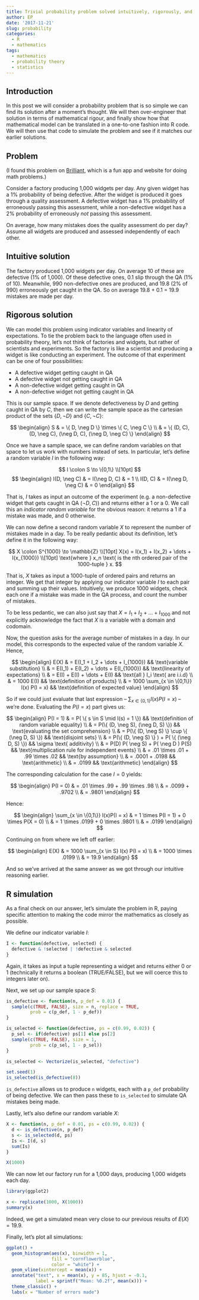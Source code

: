 ```yaml
---
title: Trivial probability problem solved intuitively, rigorously, and by simulation
author: EP
date: '2017-11-21'
slug: probability
categories:
  - R
  - mathematics
tags:
  - mathematics
  - probability theory
  - statistics
---
```


## Introduction

In this post we will consider a probability problem that is so simple we can
find its solution after a moment's thought. We will then over-engineer that
solution in terms of mathematical rigour, and finally show how that mathematical
model can be translated in a one-to-one fashion into R code. We will then use
that code to simulate the problem and see if it matches our earlier solutions.

## Problem

(I found this problem on [Brilliant](https://brilliant.org), which is a fun app
and website for doing math problems.)

Consider a factory producing 1,000 widgets per day. Any given widget has a 1% 
probability of being defective. After the widget is produced it goes through a 
quality assessment. A defective widget has a 1% probability of erroneously
passing this assessment, while a non-defective widget has a 2% probability of
erroneously *not* passing this assessment.

On average, how many mistakes does the quality assessment do per day? Assume all
widgets are produced and assessed independently of each other.

## Intuitive solution

The factory produced 1,000 widgets per day. On average 10 of these are defective
(1% of 1,000). Of these defective ones, 0.1 slip through the QA (1% of 10). 
Meanwhile, 990 non-defective ones are produced, and 19.8 (2% of 990) erroneously
get caught in the QA. So on average 19.8 + 0.1 = 19.9 mistakes are made per day.

## Rigorous solution

We can model this problem using indicator variables and linearity of 
expectations. To tie the problem back to the language often used in probability 
theory, let's not think of factories and widgets, but rather of scientists and 
experiments. So the factory is like a scientist and producing a widget is like 
conducting an experiment. The outcome of that experiment can be one of four 
possibilities:

* A defective widget getting caught in QA 
* A defective widget not getting caught in QA 
* A non-defective widget getting caught in QA 
* A non-defective widget not getting caught in QA

This is our sample space. If we denote defectiveness by $D$ and getting caught 
in QA by $C$, then we can write the sample space as the cartesian product of the
sets $\{D, \neg D\}$ and $\{C, \neg C\}$:

$$
\begin{align}
S & = \{ D, \neg D \} \times \{ C, \neg C \}  \\
  & = \{ (D, C), (D, \neg C), (\neg D, C), (\neg D, \neg C) \}
\end{align}
$$

Once we have a sample space, we can define random variables on that space to let
us work with numbers instead of sets. In particular, let's define a random
variable $I$ in the following way:

$$
I \colon S \to \{0,1\} \\[10pt]
$$
$$
\begin{align}
I(D, \neg C) & = I(\neg D, C) & = 1 \\
I(D, C) & = I(\neg D, \neg C) & = 0
\end{align}
$$

That is, $I$ takes as input an outcome of the experiment (e.g. a non-defective 
widget that gets caught in QA $(\neg D, C)$) and returns either a 1 or a 0. We
call this an *indicator random variable* for the obvious reason: it returns a 1
if a mistake was made, and 0 otherwise.

We can now define a second random variable $X$ to represent the number of
mistakes made in a day. To be really pedantic about its definition, let's define
it in the following way:

$$
X \colon S^{1000} \to \mathbb{Z} 
\\[10pt]
X(x) = I(x_1) + I(x_2) + \dots + I(x_{1000})
\\[10pt]
\text{where } x_n \text{ is the nth ordered pair of the 1000-tuple } x.
$$

That is, $X$ takes as input a 1000-tuple of ordered pairs and returns an 
integer. We get that integer by applying our indicator variable $I$ to each pair
and summing up their values. Intuitively, we produce 1000 widgets, check each
one if a mistake was made in the QA process, and count the number of mistakes.

To be less pedantic, we can also just say that $X = I_1 + I_2 + \dots +
I_{1000}$ and not explicitly acknowledge the fact that $X$ is a variable with a
domain and codomain.

Now, the question asks for the average number of mistakes in a day. In our
model, this corresponds to the expected value of the random variable $X$. Hence,

$$
\begin{align}
E(X) & = E(I_1 + I_2 + \dots + I_{1000})       && \text{variable substitution} \\
     & = E(I_1) + E(I_2) + \dots + E(I_{1000}) && \text{linearity of expectations} \\
     & = E(I) + E(I) + \dots + E(I)            && \text{all } I_i \text{ are i.i.d} \\
     & = 1000 E(I)                             && \text{definition of products} \\
     & = 1000 \sum_{x \in \{0,1\}} I(x) P(I = x)     && \text{definition of expected value}
\end{align}
$$

So if we could just evaluate that last expression -- 
$\sum_{x \in \{0,1\}} I(x) P(I = x)$ -- we're done. Evaluating the $P(I = x)$ part gives us:

$$
\begin{align}
P(I = 1) & = P( \{ s \in S \mid I(s) = 1 \})               && \text{definition of random variable equality} \\
         & = P(\{ (D, \neg S), (\neg D, S) \})             && \text{evaluating the set comprehension} \\
         & = P(\{ (D, \neg S) \} \cup \{ (\neg D, S) \})   && \text{disjoint sets} \\
         & = P(\{ (D, \neg S) \} ) + P( \{ (\neg D, S) \}) && \sigma \text{ additivity} \\
         & = P(D) P( \neg S) + P( \neg D ) P(S)            && \text{multiplication rule for independent events} \\
         & = .01 \times .01 + .99 \times .02               && \text{by assumption} \\
         & = .0001 + .0198                                 && \text{arithmetic} \\
         & = .0199                                         && \text{arithmetic}
\end{align}
$$

The corresponding calculation for the case $I = 0$ yields:

$$
\begin{align}
P(I = 0) & = .01 \times .99 + .99 \times .98 \\
         & = .0099 + .9702 \\
         & = .9801
\end{align}
$$

Hence: 

$$
\begin{align}
\sum_{x \in \{0,1\}} I(x)P(I = x) & = 1 \times P(I = 1) + 0 \times P(X = 0) \\
                            & = 1 \times .0199 + 0 \times .9801 \\
                            & = .0199
\end{align}
$$

Continuing on from where we left off earlier:

$$
\begin{align}
E(X) & = 1000 \sum_{x \in S} I(x) P(I = x) \\
     & = 1000 \times .0199 \\
     & = 19.9
\end{align}
$$

And so we've arrived at the same answer as we got through our intuitive
reasoning earlier.

## R simulation

As a final check on our answer, let's simulate the problem in R, paying specific
attention to making the code mirror the mathematics as closely as possible.

We define our indicator variable $I$:

```r
I <- function(defective, selected) {
  defective & !selected | !defective & selected
}
```

Again, it takes as input a tuple representing a widget and returns either 0 or 1
(technically it returns a boolean (TRUE/FALSE), but we will coerce this to
integers later on).

Next, we set up our sample space $S$:

```r
is_defective <- function(n, p_def = 0.01) {
  sample(c(TRUE, FALSE), size = n, replace = TRUE, 
         prob = c(p_def, 1 - p_def))
}

is_selected <- function(defective, ps = c(0.99, 0.02)) {
  p_sel <- if(defective) ps[1] else ps[2]
  sample(c(TRUE, FALSE), size = 1, 
         prob = c(p_sel, 1 - p_sel))
}

is_selected <- Vectorize(is_selected, "defective")

set.seed(1)
is_selected(is_defective(8))
```

`is_defective` allows us to produce `n` widgets, each with a `p_def` probability
of being defective. We can then pass these to `is_selected` to simulate QA
mistakes being made.

Lastly, let's also define our random variable $X$:

```r
X <- function(n, p_def = 0.01, ps = c(0.99, 0.02)) {
  d <- is_defective(n, p_def)
  s <- is_selected(d, ps)
  Is <- I(d, s)
  sum(Is)
}

X(1000)
```

We can now let our factory run for a 1,000 days, producing 1,000 widgets each
day.

```r
library(ggplot2)

x <- replicate(1000, X(1000))
summary(x)
```

Indeed, we get a simulated mean very close to our previous results of $E(X) = 19.9$.

Finally, let's plot all simulations:

```r
ggplot() +
  geom_histogram(aes(x), binwidth = 1, 
                 fill = "cornflowerblue", 
                 color = "white") +
  geom_vline(xintercept = mean(x)) +
  annotate("text", x = mean(x), y = 85, hjust = -0.1,
           label = sprintf("Mean: %0.2f", mean(x))) +
  theme_classic() +
  labs(x = "Number of errors made")
```
